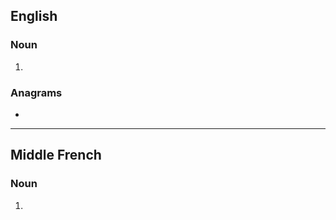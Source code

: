 {{also|Stiles}}
==English==

===Noun===
{{head|en|noun form}}

# {{plural of|stile|lang=en}}

===Anagrams===
* {{anagrams|en|a=eilsst|Leists|Steils|e-lists|islets|istles|sliest|slites}}

----

==Middle French==

===Noun===
{{head|frm|noun plural form|g=m}}

# {{plural of|stile|lang=frm}}